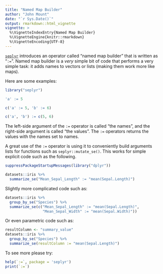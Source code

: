 ```yaml
---
title: "Named Map Builder"
author: "John Mount"
date: "`r Sys.Date()`"
output: rmarkdown::html_vignette
vignette: >
  %\VignetteIndexEntry{Named Map Builder}
  %\VignetteEngine{knitr::rmarkdown}
  %\VignetteEncoding{UTF-8}
---
```


[`seplyr`](https://github.com/WinVector/seplyr) introduces an operator called "named map builder" that is written as "`:=`".  Named map builder is a *very* simple bit of code that performs a very simple task: it adds names to vectors or lists (making them work more like maps).

Here are some examples:

```r
library("seplyr")

'a' := 5

c('a' := 5, 'b' := 6)

c('a', 'b') := c(5, 6)
```

The left-side argument of the `:=` operator is called "the names", and the right-side argument is called "the values".  The `:=` operators returns the values with the names set to names.

A great use of the `:=` operator is using it to conveniently build arguments lists for functions such as `seplyr::mutate_se()`.  This works for simple explicit code such as the following.

```r
suppressPackageStartupMessages(library("dplyr"))

datasets::iris %>%
  summarize_se("Mean_Sepal_Length" := "mean(Sepal.Length)")
```

Slightly more complicated code such as:

```r
datasets::iris %>%
  group_by_se("Species") %>%
  summarize_se(c("Mean_Sepal_Length" := "mean(Sepal.Length)",
                 "Mean_Sepal_Width" := "mean(Sepal.Width)"))
```

Or even parametric code such as:

```r
resultColumn <- "summary_value"
datasets::iris %>%
  group_by_se("Species") %>%
  summarize_se(resultColumn := "mean(Sepal.Length)")
```



To see more please try:

```r
help(`:=`, package = 'seplyr')
print(`:=`)
```
